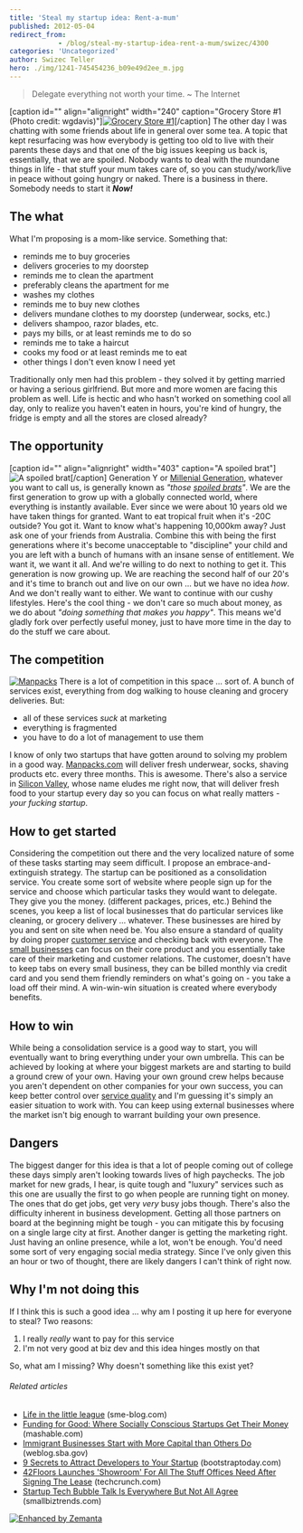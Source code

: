 ```yaml
---
title: 'Steal my startup idea: Rent-a-mum'
published: 2012-05-04
redirect_from: 
            - /blog/steal-my-startup-idea-rent-a-mum/swizec/4300
categories: 'Uncategorized'
author: Swizec Teller
hero: ./img/1241-745454236_b09e49d2ee_m.jpg
---
```

> Delegate everything not worth your time. ~ The Internet

\[caption id="" align="alignright" width="240" caption="Grocery Store #1 (Photo credit: wgdavis)"][![Grocery Store #1](./img/1241-745454236_b09e49d2ee_m.jpg "Grocery Store #1")](http://www.flickr.com/photos/55838353@N00/745454236)\[/caption] The other day I was chatting with some friends about life in general over some tea. A topic that kept resurfacing was how everybody is getting too old to live with their parents these days and that one of the big issues keeping us back is, essentially, that we are spoiled. Nobody wants to deal with the mundane things in life - that stuff your mum takes care of, so you can study/work/live in peace without going hungry or naked. There is a business in there. Somebody needs to start it **_Now!_**

## The what

What I'm proposing is a mom-like service. Something that:

- reminds me to buy groceries
- delivers groceries to my doorstep
- reminds me to clean the apartment
- preferably cleans the apartment for me
- washes my clothes
- reminds me to buy new clothes
- delivers mundane clothes to my doorstep (underwear, socks, etc.)
- delivers shampoo, razor blades, etc.
- pays my bills, or at least reminds me to do so
- reminds me to take a haircut
- cooks my food or at least reminds me to eat
- other things I don't even know I need yet

Traditionally only men had this problem - they solved it by getting married or having a serious girlfriend. But more and more women are facing this problem as well. Life is hectic and who hasn't worked on something cool all day, only to realize you haven't eaten in hours, you're kind of hungry, the fridge is empty and all the stores are closed already?

## The opportunity

\[caption id="" align="alignright" width="403" caption="A spoiled brat"]![A spoiled brat](./img/film-archives-confessionsofashopaholic-confessionsshopaholic.jpg "A spoiled brat")\[/caption] Generation Y or [Millenial Generation](http://en.wikipedia.org/wiki/Generation_Y "Generation Y"), whatever you want to call us, is generally known as _"those [spoiled brats](http://en.wikipedia.org/wiki/Spoiled_child "Spoiled child")"_. We are the first generation to grow up with a globally connected world, where everything is instantly available. Ever since we were about 10 years old we have taken things for granted. Want to eat tropical fruit when it's -20C outside? You got it. Want to know what's happening 10,000km away? Just ask one of your friends from Australia. Combine this with being the first generations where it's become unacceptable to "discipline" your child and you are left with a bunch of humans with an insane sense of entitlement. We want it, we want it all. And we're willing to do next to nothing to get it. This generation is now growing up. We are reaching the second half of our 20's and it's time to branch out and live on our own ... but we have no idea _how_. And we don't really want to either. We want to continue with our cushy lifestyles. Here's the cool thing - we don't care so much about money, as we do about _"doing something that makes you happy"_. This means we'd gladly fork over perfectly useful money, just to have more time in the day to do the stuff we care about.

## The competition

[![Manpacks](http://swizec.com/blog/wp-content/uploads/2012/05/Screen-Shot-2012-05-04-at-1.04.49-PM.png "Manpacks")](./img/blog-wp-content-uploads-2012-05-Screen-Shot-2012-05-04-at-1.04.49-PM.png) There is a lot of competition in this space ... sort of. A bunch of services exist, everything from dog walking to house cleaning and grocery deliveries. But:

- all of these services _suck_ at marketing
- everything is fragmented
- you have to do a lot of management to use them

I know of only two startups that have gotten around to solving my problem in a good way. [Manpacks.com](http://www.manpacks.com/) will deliver fresh underwear, socks, shaving products etc. every three months. This is awesome. There's also a service in [Silicon Valley](<http://maps.google.com/maps?ll=37.37,-122.04&spn=1.0,1.0&q=37.37,-122.04 (Silicon%20Valley)&t=h> "Silicon Valley"), whose name eludes me right now, that will deliver fresh food to your startup every day so you can focus on what really matters - _your fucking startup_.

## How to get started

Considering the competition out there and the very localized nature of some of these tasks starting may seem difficult. I propose an embrace-and-extinguish strategy. The startup can be positioned as a consolidation service. You create some sort of website where people sign up for the service and choose which particular tasks they would want to delegate. They give you the money. (different packages, prices, etc.) Behind the scenes, you keep a list of local businesses that do particular services like cleaning, or grocery delivery ... whatever. These businesses are hired by you and sent on site when need be. You also ensure a standard of quality by doing proper [customer service](http://en.wikipedia.org/wiki/Customer_service "Customer service") and checking back with everyone. The [small businesses](http://en.wikipedia.org/wiki/Small_business "Small business") can focus on their core product and you essentially take care of their marketing and customer relations. The customer, doesn't have to keep tabs on every small business, they can be billed monthly via credit card and you send them friendly reminders on what's going on - you take a load off their mind. A win-win-win situation is created where everybody benefits.

## How to win

While being a consolidation service is a good way to start, you will eventually want to bring everything under your own umbrella. This can be achieved by looking at where your biggest markets are and starting to build a ground crew of your own. Having your own ground crew helps because you aren't dependent on other companies for your own success, you can keep better control over [service quality](http://en.wikipedia.org/wiki/Service_quality "Service quality") and I'm guessing it's simply an easier situation to work with. You can keep using external businesses where the market isn't big enough to warrant building your own presence.

## Dangers

The biggest danger for this idea is that a lot of people coming out of college these days simply aren't looking towards lives of high paychecks. The job market for new grads, I hear, is quite tough and "luxury" services such as this one are usually the first to go when people are running tight on money. The ones that do get jobs, get very _very_ busy jobs though. There's also the difficulty inherent in business development. Getting all those partners on board at the beginning might be tough - you can mitigate this by focusing on a single large city at first. Another danger is getting the marketing right. Just having an online presence, while a lot, won't be enough. You'd need some sort of very engaging social media strategy. Since I've only given this an hour or two of thought, there are likely dangers I can't think of right now.

## Why I'm not doing this

If I think this is such a good idea ... why am I posting it up here for everyone to steal? Two reasons:

1. I really _really_ want to pay for this service
2. I'm not very good at biz dev and this idea hinges mostly on that

So, what am I missing? Why doesn't something like this exist yet?

###### Related articles

- [Life in the little league](http://sme-blog.com/small-business-checklists/life-in-the-little-league) (sme-blog.com)
- [Funding for Good: Where Socially Conscious Startups Get Their Money](http://mashable.com/2012/05/03/collaborative-fund-craig-shapiro-video/) (mashable.com)
- [Immigrant Businesses Start with More Capital than Others Do](http://weblog.sba.gov/blog-advo/?p=1447) (weblog.sba.gov)
- [9 Secrets to Attract Developers to Your Startup](http://blog.bootstraptoday.com/2012/05/04/9-secrets-to-attract-developers-to-your-startup/) (bootstraptoday.com)
- [42Floors Launches 'Showroom' For All The Stuff Offices Need After Signing The Lease](http://techcrunch.com/2012/05/03/42floors-showroom/) (techcrunch.com)
- [Startup Tech Bubble Talk Is Everywhere But Not All Agree](http://smallbiztrends.com/2012/05/startup-tech-bubble-talk-is-everywhere-but-not-all-agree.html) (smallbiztrends.com)

[![Enhanced by Zemanta](http://img.zemanta.com/zemified_e.png?x-id=a401ca53-37e8-4dc1-b4e1-836570bf39c5)](http://www.zemanta.com/ "Enhanced by Zemanta")